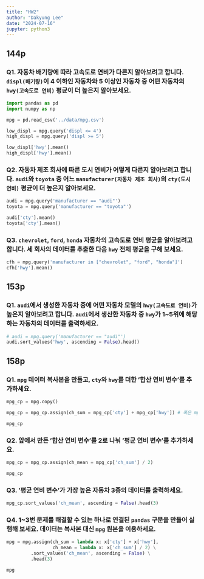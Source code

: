 ```yaml
---
title: "HW2"
author: "Dakyung Lee"
date: "2024-07-16"
jupyter: python3
---
```

## 144p

### Q1.  자동차 배기량에 따라 고속도로 연비가 다른지 알아보려고 합니다. `displ(배기량)`이 4 이하인 자동차와 5 이상인 자동차 중 어떤 자동차의 `hwy(고속도로 연비)` 평균이 더 높은지 알아보세요.
```python
import pandas as pd
import numpy as np

mpg = pd.read_csv('../data/mpg.csv')

low_displ = mpg.query('displ <= 4')
high_displ = mpg.query('displ >= 5')

low_displ['hwy'].mean()
high_displ['hwy'].mean()
```

### Q2. 자동차 제조 회사에 따른 도시 연비가 어떻게 다른지 알아보려고 합니다. `audi`와 `toyota` 중 어느 `manufacturer(자동차 제조 회사)`의  `cty(도시 연비)` 평균이 더 높은지 알아보세요.
```python
audi = mpg.query('manufacturer == "audi"')
toyota = mpg.query('manufacturer == "toyota"')

audi['cty'].mean()
toyota['cty'].mean()
```

### Q3. `chevrolet`, `ford`, `honda` 자동차의 고속도로 연비 평균을 알아보려고 합니다. 세 회사의 데이터를 추출한 다음 `hwy` 전체 평균을 구해 보세요.
```python
cfh = mpg.query('manufacturer in ["chevrolet", "ford", "honda"]')
cfh['hwy'].mean()
```

## 153p

### Q1. `audi`에서 생성한 자동차 중에 어떤 자동차 모델의 `hwy(고속도로 연비)`가 높은지 알아보려고 합니다. `audi`에서 생산한 자동차 중 `hwy`가 1~5위에 해당하는 자동차의 데이터를 출력하세요.
```python
# audi = mpg.query('manufacturer == "audi"')
audi.sort_values('hwy', ascending = False).head()
```

## 158p

### Q1. `mpg` 데이터 복사본을 만들고, `cty`와 `hwy`를 더한 '합산 연비 변수'를 추가하세요.
```python
mpg_cp = mpg.copy()

mpg_cp = mpg_cp.assign(ch_sum = mpg_cp['cty'] + mpg_cp['hwy']) # 혹은 mpg_cp['ch_sum'] = (mpg_cp['cty'] + mpg_cp['hwy'])

mpg_cp
```

### Q2. 앞에서 만든 '합산 연비 변수'를 2로 나눠 '평균 연비 변수'를 추가하세요.
```python
mpg_cp = mpg_cp.assign(ch_mean = mpg_cp['ch_sum'] / 2)

mpg_cp
```

### Q3. '평균 연비 변수'가 가장 높은 자동차 3종의 데이터를 출력하세요.
```python
mpg_cp.sort_values('ch_mean', ascending = False).head(3)
```

### Q4. 1~3번 문제를 해결할 수 있는 하나로 연결된 `pandas` 구문을 만들어 실행해 보세요. 데이터는 복사본 대신 `mpg` 원본을 이용하세요.
```python
mpg = mpg.assign(ch_sum = lambda x: x['cty'] + x['hwy'],
                 ch_mean = lambda x: x['ch_sum'] / 2) \
         .sort_values('ch_mean', ascending = False) \
         .head(3)

mpg
```
